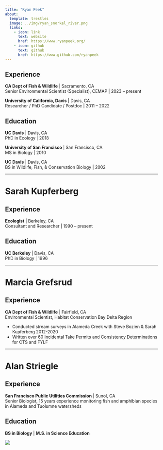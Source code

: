 ```yaml
---
title: "Ryan Peek"
about:
  template: trestles
  image: ../img/ryan_snorkel_river.png
  links:
    - icon: link
      text: website
      href: https://www.ryanpeek.org/
    - icon: github
      text: github
      href: https://www.github.com/ryanpeek
---
```



## Experience

**CA Dept of Fish & Wildlife** | Sacramento, CA<br />
Senior Environmental Scientist (Specialist), CEMAP | 2023 – present

**University of California, Davis** | Davis, CA<br />
Researcher / PhD Candidate / Postdoc | 2011 – 2022<br />

## Education

**UC Davis** | Davis, CA<br />
PhD in Ecology | 2018

**University of San Francisco** | San Francisco, CA<br />
MS in Biology | 2010

**UC Davis** | Davis, CA<br />
BS in Wildlife, Fish, & Conservation Biology | 2002

------------------ 

# Sarah Kupferberg

## Experience

**Ecologist** | Berkeley, CA<br />
Consultant and Researcher | 1990 – present

## Education

**UC Berkeley** | Davis, CA<br />
PhD in Biology | 1996

------------------

# Marcia Grefsrud

## Experience

**CA Dept of Fish & Wildlife** | Fairfield, CA<br />
Environmental Scientist, Habitat Conservation Bay Delta Region

 - Conducted stream surveys in Alameda Creek with Steve Bozien & Sarah Kupferberg 2012-2020
 - Written over 60 Incidental Take Permits and Consistency Determinations for CTS and FYLF

------------------

# Alan Striegle

## Experience

**San Francisco Public Utilities Commission** | Sunol, CA<br />
Senior Biologist, 15 years experience monitoring fish and amphibian species in Alameda and Tuolumne watersheds

## Education

**BS in Biology** | **M.S. in Science Education**<br />

![](../img/alan_profile_photo.png)